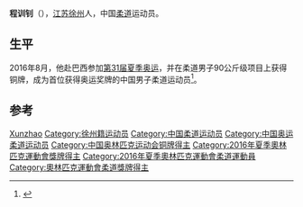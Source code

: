 {{expand|time=2016-08-10T21:21:07+00:00}}
{{Infobox sportsperson
 |           name = 程训钊
 |          image = 
 |      imagesize = 
 |        caption = 
 |    nationality = {{PRC}}
 |          sport = [[柔道|柔道]]
 |          event = 
 |     birth_date = {{Birth date and age|1991|02|09|df=yes}}
 |    birth_place = 
 |         height = 1.85m
 |         weight = 90kg
 |        country = {{CHN}}
 |             pb = 
 |    show-medals = 
 | medaltemplates = 
{{MedalSport|男子柔道}}
{{MedalCountry|{{CHN}}}}
{{MedalCompetition|[[奥林匹克运动会|奥林匹克运动会]]}}
{{MedalBronze|[[2016年夏季奥林匹克运动会|2016 里约热内卢]]|[[2016年夏季奥林匹克运动会柔道比赛|90公斤级]]}}
}}
'''程训钊'''（{{bd|1991年|2月9日||}}），[[江苏|江苏]][[徐州|徐州]]人，中国[[柔道|柔道]]运动员。

==生平==
2016年8月，他赴巴西参加[[2016年夏季奥林匹克运动会|第31届夏季奥运]]，并在柔道男子90公斤级项目上获得铜牌，成为首位获得奥运奖牌的中国男子柔道运动员<ref>{{cite web|url=http://sports.sina.com.cn/others/judo/2016-08-11/doc-ifxuxnpy9232235.shtml|title=中国男柔实现奥运零突破 程训钊:像做梦一样|publisher=新浪网|date=2016-08-11|accessdate=2016-08-11|archive-date=2016-08-21|archive-url=https://web.archive.org/web/20160821235808/http://sports.sina.com.cn/others/judo/2016-08-11/doc-ifxuxnpy9232235.shtml|dead-url=no}}</ref>。

==参考==
{{reflist}}

{{DEFAULTSORT: Cheng, Xunzhao}}
[[Category:程姓|Xunzhao]]
[[Category:徐州籍运动员|Category:徐州籍运动员]]
[[Category:中国柔道运动员|Category:中国柔道运动员]]
[[Category:中国奥运柔道运动员|Category:中国奥运柔道运动员]]
[[Category:中国奥林匹克运动会铜牌得主|Category:中国奥林匹克运动会铜牌得主]]
[[Category:2016年夏季奧林匹克運動會獎牌得主|Category:2016年夏季奧林匹克運動會獎牌得主]]
[[Category:2016年夏季奧林匹克運動會柔道運動員|Category:2016年夏季奧林匹克運動會柔道運動員]]
[[Category:奧林匹克運動會柔道獎牌得主|Category:奧林匹克運動會柔道獎牌得主]]